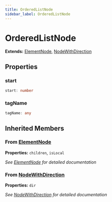 ```yaml
---
title: OrderedListNode
sidebar_label: OrderedListNode
---
```


# OrderedListNode

**Extends:** [ElementNode](/api/interfaces/elementnode), [NodeWithDirection](/api/interfaces/nodewithdirection)

## Properties

### start

```typescript
start: number
```

### tagName

```typescript
tagName: any
```

## Inherited Members

### From [ElementNode](/api/interfaces/elementnode)

**Properties:** `children`, `isLocal`

*See [ElementNode](/api/interfaces/elementnode) for detailed documentation*

### From [NodeWithDirection](/api/interfaces/nodewithdirection)

**Properties:** `dir`

*See [NodeWithDirection](/api/interfaces/nodewithdirection) for detailed documentation*


